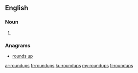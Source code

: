 ==English==

===Noun===
{{head|en|noun plural form}}

# {{plural of|roundup|lang=en}}

===Anagrams===
* [[rounds up#English|rounds up]]

[[ar:roundups]]
[[fr:roundups]]
[[ku:roundups]]
[[my:roundups]]
[[fi:roundups]]
